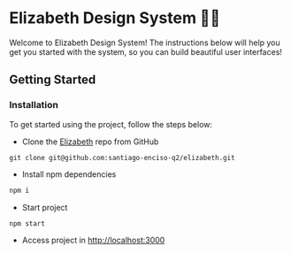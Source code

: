 
<Meta title="Intro/Getting Started"/>

# Elizabeth Design System  💇‍♀️

Welcome to Elizabeth Design System! The instructions below will help you get you started with the system, so you can build beautiful user interfaces!

## Getting Started

### Installation

To get started using the project, follow the steps below:

- Clone the [Elizabeth](https://github.com/santiago-enciso-q2/elizabeth) repo from GitHub

```
git clone git@github.com:santiago-enciso-q2/elizabeth.git
```

- Install npm dependencies

```bash
npm i
```

- Start project

```
npm start
```

- Access project in [http://localhost:3000](http://localhost:3000)
